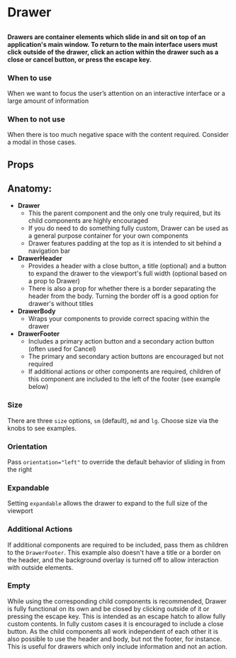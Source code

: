 
# Drawer

##

<h4>
  Drawers are container elements which slide in and sit on top of an application's main window. To return to the main interface users must click outside of the drawer, click an action within the drawer such as a close or cancel button, or press the escape key.
</h4>

### When to use 
When we want to focus the user’s attention on an interactive interface or a large amount of information

### When to not use
When there is too much negative space with the content required. Consider a modal in those cases.

## Props

<ArgsTable of={Drawer} />

## Anatomy:
* **Drawer**
    * This the parent component and the only one truly required, but its child components are highly encouraged
    * If you do need to do something fully custom, Drawer can be used as a general purpose container for your own components
    * Drawer features padding at the top as it is intended to sit behind a navigation bar
* **DrawerHeader**
    * Provides a header with a close button, a title (optional) and a button to expand the drawer to the viewport's full width (optional based on a prop to Drawer)
    * There is also a prop for whether there is a border separating the header from the body. Turning the border off is a good option for drawer's without titles
* **DrawerBody**
  * Wraps your components to provide correct spacing within the drawer
* **DrawerFooter**
  * Includes a primary action button and a secondary action button (often used for Cancel)
  * The primary and secondary action buttons are encouraged but not required
  * If additional actions or other components are required, children of this component are included to the left of the footer (see example below)

### Size

There are three `size` options, `sm` (default), `md` and `lg`. Choose size via the knobs to see examples.

### Orientation

Pass `orientation="left"` to override the default behavior of sliding in from the right

### Expandable

Setting `expandable` allows the drawer to expand to the full size of the viewport

### Additional Actions

If additional components are required to be included, pass them as children to the `DrawerFooter`. This example also doesn't have a title or a border on the header, and the background overlay is turned off to allow interaction with outside elements.

### Empty

While using the corresponding child components is recommended, Drawer is fully functional on its own and be closed by clicking outside of it or pressing the escape key. This is intended as an escape hatch to allow fully custom contents. In fully custom cases it is encouraged to include a close button. As the child components all work independent of each other it is also possible to use the header and body, but not the footer, for instance. This is useful for drawers which only include information and not an action.
